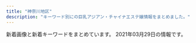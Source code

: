 ```yaml
---
title: "神奈川地区"
description: "キーワード別にの巨乳アジアン・チャイナエステ嬢情報をまとめました。"
---
```


新着画像と新着キーワードをまとめています。
2021年03月29日の情報です。

<DmmAffiliateIns />
<KeywordTable
  shops={
    [
    {
        "station": "JR\u85e4\u6ca2\u99c5\u5357\u53e3",
        "url": "http://www.relax-fairyark.info/",
        "img_links": [
            "http://www.relax-fairyark.info/img/st256.jpg",
            "http://www.relax-fairyark.info/img/st235.jpg",
            "http://www.relax-fairyark.info/img/sta248.jpg",
            "http://www.relax-fairyark.info/img/botton.jpg",
            "http://www.relax-fairyark.info/img/head.jpg",
            "http://www.relax-fairyark.info/img/sta257.jpg",
            "http://www.relax-fairyark.info/img/sta150.jpg",
            "http://www.relax-fairyark.info/img/sta255.jpg",
            "http://www.relax-fairyark.info/img/sta252.jpg",
            "http://www.relax-fairyark.info/img/st252.jpg",
            "http://www.relax-fairyark.info/img/st245.jpg",
            "http://www.relax-fairyark.info/img/tel.png",
            "http://www.relax-fairyark.info/img/vlt.png",
            "http://www.relax-fairyark.info/img/sta220.jpg",
            "http://www.relax-fairyark.info/img/st150.jpg",
            "http://www.relax-fairyark.info/img/st227.jpg",
            "http://www.relax-fairyark.info/img/footbotton.png",
            "http://www.relax-fairyark.info/img/st255.jpg",
            "http://www.relax-fairyark.info/img/st257.jpg",
            "http://www.relax-fairyark.info/img/body2.jpg",
            "http://www.relax-fairyark.info/img/sta213.jpg",
            "http://www.relax-fairyark.info/img/sta245.jpg",
            "http://www.relax-fairyark.info/img/st223.jpg",
            "http://www.relax-fairyark.info/img/sta235.jpg",
            "http://www.relax-fairyark.info/img/st1.jpg",
            "http://www.relax-fairyark.info/img/st213.jpg",
            "http://www.relax-fairyark.info/img/sta223.jpg",
            "http://www.relax-fairyark.info/img/st248.jpg",
            "http://www.relax-fairyark.info/img/nos.jpg",
            "http://www.relax-fairyark.info/img/sta256.jpg",
            "http://www.relax-fairyark.info/img/st220.jpg"
        ],
        "name": "Fairy Ark",
        "keywords": {
            "E": 6,
            "85": 3,
            "86": 4,
            "87": 6,
            "D": 3,
            "C": 4
        }
    },
    {
        "img_links": [
            "http://candy.relaxjp.com/css/nav/nav-001.png",
            "http://candy.relaxjp.com/images/slider1/003.jpg",
            "http://candy.relaxjp.com/css/staff/staff003.png",
            "http://candy.relaxjp.com/css/osusume09.jpg",
            "http://candy.relaxjp.com/css/nav/nav-004.png",
            "http://candy.relaxjp.com/css/staff/staff006-a.png",
            "http://candy.relaxjp.com/css/staff/staff004.png",
            "http://candy.relaxjp.com/css/nav/nav-002.png",
            "http://candy.relaxjp.com/css/staff/staff004-a.png",
            "http://candy.relaxjp.com/images/slider1/001.jpg",
            "http://candy.relaxjp.com/css/staff/staff005.png",
            "http://candy.relaxjp.com/css/top0001.png",
            "http://candy.relaxjp.com/css/staff/staff002-a.png",
            "http://candy.relaxjp.com/css/staff/staff006.png",
            "http://candy.relaxjp.com/css/staff/staff007.png",
            "http://candy.relaxjp.com/css/tel.png",
            "http://candy.relaxjp.com/css/staff/staff002.png",
            "http://candy.relaxjp.com/css/staff/staff005-a.png",
            "http://candy.relaxjp.com/css/staff/staff007-a.png",
            "http://candy.relaxjp.com/css/staff/staff003-a.png",
            "http://candy.relaxjp.com/css/staff/staff0001.png",
            "http://candy.relaxjp.com/css/nav/nav-003.png",
            "http://candy.relaxjp.com/css/nav/nav-005.png",
            "http://candy.relaxjp.com/css/nav/nav-006.png",
            "http://candy.relaxjp.com/css/staff/staff001-a.png"
        ],
        "url": "http://candy.relaxjp.com/",
        "keywords": {
            "88": 1,
            "85": 1,
            "87": 1,
            "D": 4,
            "89": 2,
            "C": 2,
            "90": 1
        },
        "station": "JR\u6771\u6238\u585a\u99c5\u6771\u53e3",
        "name": "Candy"
    },
    {
        "name": "\u5929\u4f7f",
        "img_links": [
            "http://uintiop.tokyo/picture/top-img02.png",
            "http://uintiop.tokyo/uploads/210208/1-21020Q31459221.jpg",
            "http://uintiop.tokyo/picture/top-img01.png",
            "http://uintiop.tokyo/uploads/210319/1-210319140151X7.jpg",
            "http://uintiop.tokyo/picture/1.jpg",
            "http://uintiop.tokyo/picture/3.jpg",
            "http://uintiop.tokyo/picture/top-img03.jpg",
            "http://uintiop.tokyo/uploads/210111/1-210111123I9332.jpg",
            "http://uintiop.tokyo/uploads/200714/1-200G4125RS59.jpg",
            "http://uintiop.tokyo/uploads/210220/1-21022013460JA.jpg",
            "http://uintiop.tokyo/picture/2.jpg",
            "http://uintiop.tokyo/uploads/200714/1-200G4124210P7.jpg",
            "http://uintiop.tokyo/picture/4.jpg",
            "http://uintiop.tokyo/uploads/200727/1-200HG01643361.jpg",
            "http://uintiop.tokyo/picture/tel.png",
            "http://uintiop.tokyo/uploads/200720/1-200H013041T46.jpg",
            "http://uintiop.tokyo/picture/top-img10.jpg",
            "http://uintiop.tokyo/picture/call.png"
        ],
        "url": "http://uintiop.tokyo/",
        "keywords": {
            "C": 17,
            "86": 2,
            "D": 2
        },
        "station": "JR\u85e4\u6ca2\u99c5\u5357\u53e3"
    },
    {
        "img_links": [
            "http://hiratsuka-est.com/images/g0.jpg",
            "http://hiratsuka-est.com/images/banna.jpg",
            "http://hiratsuka-est.com/images/g3.jpg",
            "http://hiratsuka-est.com/images/g2.jpg",
            "http://hiratsuka-est.com/images/tel.jpg",
            "http://hiratsuka-est.com/images/banna1.jpg",
            "http://hiratsuka-est.com/images/new1.jpg",
            "http://hiratsuka-est.com/images/rr1.jpg",
            "http://hiratsuka-est.com/images/zi-faq.png",
            "http://hiratsuka-est.com/images/zi-link.png",
            "http://hiratsuka-est.com/images/r5.jpg",
            "http://hiratsuka-est.com/images/r6.jpg",
            "http://hiratsuka-est.com/images/mi.jpg",
            "http://hiratsuka-est.com/images/banna2.jpg",
            "http://hiratsuka-est.com/images/g1.jpg",
            "http://hiratsuka-est.com/images/r9.jpg",
            "http://hiratsuka-est.com/images/r8.jpg",
            "http://hiratsuka-est.com/images/chc.jpg",
            "http://hiratsuka-est.com/images/right.jpg",
            "http://hiratsuka-est.com/images/ll1.jpg",
            "http://hiratsuka-est.com/images/r3.jpg",
            "http://hiratsuka-est.com/images/r4.jpg",
            "http://hiratsuka-est.com/images/r7.jpg",
            "http://hiratsuka-est.com/images/zi-staff.png",
            "http://hiratsuka-est.com/images/r1.jpg",
            "http://hiratsuka-est.com/images/tiao2.jpg",
            "http://hiratsuka-est.com/images/g7.jpg",
            "http://hiratsuka-est.com/images/top.jpg",
            "http://hiratsuka-est.com/images/g4.jpg",
            "http://hiratsuka-est.com/images/left.jpg"
        ],
        "keywords": {},
        "url": "http://hiratsuka-est.com/",
        "station": "JR\u5e73\u585a\u99c5\u5317\u53e3",
        "name": "\u3055\u308f\u3084\u304b"
    },
    {
        "img_links": [
            "http://yacho.est-u.com/images/4.jpg",
            "http://yacho.est-u.com/images/index_10.jpg",
            "http://yacho.est-u.com/images/index_15.jpg",
            "http://yacho.est-u.com/images/staff_01.jpg",
            "http://yacho.est-u.com/images/staff_03.jpg",
            "http://yacho.est-u.com/images/3.jpg",
            "http://yacho.est-u.com/images/5.jpg",
            "http://yacho.est-u.com/images/index_07.jpg",
            "http://yacho.est-u.com/images/index_17.jpg",
            "http://yacho.est-u.com/images/6.jpg",
            "http://yacho.est-u.com/images/index_03.jpg",
            "http://yacho.est-u.com/images/index_12.jpg",
            "http://yacho.est-u.com/images/1.jpg",
            "http://yacho.est-u.com/images/k2.jpg",
            "http://yacho.est-u.com/images/2.jpg",
            "http://yacho.est-u.com/images/k1.jpg",
            "http://yacho.est-u.com/images/index_02.jpg",
            "http://yacho.est-u.com/images/index_04.jpg",
            "http://yacho.est-u.com/images/index_05.jpg",
            "http://yacho.est-u.com/images/index_06.jpg",
            "http://yacho.est-u.com/images/index_14.jpg",
            "http://yacho.est-u.com/images/index_01.jpg"
        ],
        "name": "\u591c\u8776",
        "keywords": {},
        "station": "JR\u85e4\u6ca2\u99c5\u5357\u53e3",
        "url": "http://yacho.est-u.com/"
    },
    {
        "station": "\u6e58\u5357\u53f0\u99c5\u897f\u53e3",
        "name": "\u6e58\u5357\u604b",
        "img_links": [
            "http://izumi.ests.jp/images/service4.jpg",
            "http://izumi.ests.jp/photos/sites/54/2020/05/2020051209400132.jpg",
            "http://izumi.ests.jp/images/top.jpg",
            "http://izumi.ests.jp/images/service2.jpg",
            "http://izumi.ests.jp/images/room4.jpg",
            "http://izumi.ests.jp/images/info.jpg",
            "http://izumi.ests.jp/images/s_news.jpg",
            "http://izumi.ests.jp/images/service1.jpg",
            "http://izumi.ests.jp/photos/sites/54/2020/07/2020070605483923.jpg",
            "http://izumi.ests.jp/images/room2.jpg",
            "http://izumi.ests.jp/photos/sites/54/2020/09/2020092004565418.jpg",
            "http://izumi.ests.jp/images/s3.jpg",
            "http://izumi.ests.jp/images/s1.jpg",
            "http://izumi.ests.jp/images/mobile.jpg",
            "http://izumi.ests.jp/images/room1.jpg",
            "http://izumi.ests.jp/photos/sites/54/2020/12/2020121307073529.jpg",
            "http://izumi.ests.jp/images/info2.jpg",
            "http://izumi.ests.jp/images/service3.jpg",
            "http://izumi.ests.jp/photos/sites/54/2019/10/2019100205593058.jpg",
            "http://izumi.ests.jp/images/room3.jpg",
            "http://izumi.ests.jp/photos/sites/54/2019/10/2019100205592997.jpg"
        ],
        "keywords": {
            "85": 28,
            "D": 35,
            "86": 7,
            "87": 7,
            "E": 7
        },
        "url": "http://izumi.ests.jp/"
    },
    {
        "name": "\u82b1\u306e\u6249",
        "img_links": [
            "http://hana-tobira.xyz/images/g4.jpg",
            "http://hana-tobira.xyz/images/g2.jpg",
            "http://hana-tobira.xyz/images/mobile.jpg",
            "http://hana-tobira.xyz/images/tite-i.png",
            "http://hana-tobira.xyz/images/g5.jpg",
            "http://hana-tobira.xyz/images/g7.jpg",
            "http://hana-tobira.xyz/images/tite-link.jpg",
            "http://hana-tobira.xyz/images/g6.jpg",
            "http://hana-tobira.xyz/images/g.jpg",
            "http://hana-tobira.xyz/images/tite-staff.jpg",
            "http://hana-tobira.xyz/images/end.png",
            "http://hana-tobira.xyz/images/pickup_t.jpg"
        ],
        "station": "JR\u85e4\u6ca2\u99c5\u5357\u53e3",
        "url": "http://hana-tobira.xyz/",
        "keywords": {
            "C": 13
        }
    },
    {
        "keywords": {},
        "name": "\u61a9",
        "station": "\u8ffd\u6d5c\u99c5",
        "url": "http://ikoi.esjp.xyz/",
        "img_links": [
            "http://ikoi.esjp.xyz/img/room/photo03.jpg",
            "http://ikoi.esjp.xyz/img/qr.jpg",
            "http://ikoi.esjp.xyz/girl/5.jpg",
            "http://ikoi.esjp.xyz/img/room/photo01.jpg",
            "http://ikoi.esjp.xyz/i/img/photo02.jpg",
            "http://ikoi.esjp.xyz/girl/3.jpg",
            "http://ikoi.esjp.xyz/img/room/photo02.jpg",
            "http://ikoi.esjp.xyz/i/img/photo03.jpg",
            "http://ikoi.esjp.xyz/img/sub_staff.jpg",
            "http://ikoi.esjp.xyz/img/room/photo04.jpg",
            "http://ikoi.esjp.xyz/img/lr_01.jpg",
            "http://ikoi.esjp.xyz/girl/1.jpg",
            "http://ikoi.esjp.xyz/girl/6.jpg",
            "http://ikoi.esjp.xyz/img/lr_02.jpg",
            "http://ikoi.esjp.xyz/img/rec_top.png",
            "http://ikoi.esjp.xyz/img/pro_girl_line.jpg",
            "http://ikoi.esjp.xyz/i/img/photo06.jpg",
            "http://ikoi.esjp.xyz/img/top_pickback.png",
            "http://ikoi.esjp.xyz/girl/4.jpg",
            "http://ikoi.esjp.xyz/img/room/photo06.jpg",
            "http://ikoi.esjp.xyz/img/room/photo05.jpg",
            "http://ikoi.esjp.xyz/i/img/photo01.jpg",
            "http://ikoi.esjp.xyz/img/059.png",
            "http://ikoi.esjp.xyz/girl/2.jpg",
            "http://ikoi.esjp.xyz/i/img/photo04.jpg",
            "http://ikoi.esjp.xyz/i/img/photo05.jpg",
            "http://ikoi.esjp.xyz/img/capinfo.jpg"
        ]
    },
    {
        "keywords": {},
        "url": "http://yushinen.info/",
        "name": "\u7652\u5fc3\u5712",
        "img_links": [
            "http://yushinen.info/images/room5.jpg",
            "http://yushinen.info/images/g0.jpg",
            "http://yushinen.info/images/g7.jpg",
            "http://yushinen.info/images/room2.jpg",
            "http://yushinen.info/images/mobile.png",
            "http://yushinen.info/images/nei-03.png",
            "http://yushinen.info/images/g6.jpg",
            "http://yushinen.info/images/g4.jpg",
            "http://yushinen.info/images/nana1.jpg",
            "http://yushinen.info/images/g5.jpg",
            "http://yushinen.info/images/miki1.jpg",
            "http://yushinen.info/images/eri1.jpg",
            "http://yushinen.info/images/room4.jpg",
            "http://yushinen.info/images/saya1.jpg",
            "http://yushinen.info/images/top.jpg",
            "http://yushinen.info/images/room1.jpg",
            "http://yushinen.info/images/info.png",
            "http://yushinen.info/images/ami1.jpg",
            "http://yushinen.info/images/room6.jpg",
            "http://yushinen.info/images/flw.png",
            "http://yushinen.info/images/g2.jpg",
            "http://yushinen.info/images/g1.jpg",
            "http://yushinen.info/images/room3.jpg",
            "http://yushinen.info/images/g3.jpg"
        ],
        "station": "JR\u85e4\u6ca2\u99c5\u5357\u53e3"
    },
    {
        "name": "\u840c\u3048",
        "keywords": {
            "D": 12,
            "86": 15,
            "E": 3
        },
        "station": "JR\u6238\u585a\u99c5\u6771\u53e3",
        "img_links": [
            "http://pretty-esthe.com/images/cg07.jpg",
            "http://pretty-esthe.com/images/cg05.jpg",
            "http://pretty-esthe.com/images/cg06.jpg",
            "http://pretty-esthe.com/images/r4.jpg",
            "http://pretty-esthe.com/images/staff_s.png",
            "http://pretty-esthe.com/images/evetop.png",
            "http://pretty-esthe.com/images/cg02.jpg",
            "http://pretty-esthe.com/images/r1.jpg",
            "http://pretty-esthe.com/images/r2.jpg",
            "http://pretty-esthe.com/images/news.png",
            "http://pretty-esthe.com/images/cg09.jpg",
            "http://pretty-esthe.com/images/r3.jpg",
            "http://pretty-esthe.com/images/top.png"
        ],
        "url": "http://pretty-esthe.com/"
    },
    {
        "img_links": [
            "http://baraen.xyz/images/room2.jpg",
            "http://baraen.xyz/images/mobile.jpg",
            "http://baraen.xyz/images/g3.jpg",
            "http://baraen.xyz/images/room1.jpg",
            "http://baraen.xyz/images/maga.jpg",
            "http://baraen.xyz/images/kanban.jpg",
            "http://baraen.xyz/images/miki1.jpg",
            "http://baraen.xyz/images/room4.jpg",
            "http://baraen.xyz/images/miki2.jpg",
            "http://baraen.xyz/images/room6.jpg",
            "http://baraen.xyz/images/mafaxine_j.jpg",
            "http://baraen.xyz/images/g1.jpg",
            "http://baraen.xyz/images/g6.jpg",
            "http://baraen.xyz/images/g0.jpg",
            "http://baraen.xyz/images/g2.jpg",
            "http://baraen.xyz/images/g4.jpg",
            "http://baraen.xyz/images/mafaxine_d.jpg"
        ],
        "name": "\u30d0\u30e9\u5712",
        "url": "http://baraen.xyz/",
        "keywords": {},
        "station": "JR\u85e4\u6ca2\u99c5\u5357\u53e3"
    },
    {
        "name": "Best Love \uff5e\u30d9\u30b9\u30c8\u30e9\u30d6\uff5e",
        "station": "JR\u5e73\u585a\u99c5\u5317\u53e3",
        "keywords": {
            "83": 4,
            "C": 22,
            "D": 8,
            "87": 12
        },
        "url": "http://www.bestlove.iesjp.com/",
        "img_links": [
            "http://www.bestlove.iesjp.com/files/004-03.jpg",
            "http://www.bestlove.iesjp.com/files/004-02.jpg",
            "http://www.bestlove.iesjp.com/files/001.jpg",
            "http://www.bestlove.iesjp.com/files/002.jpg",
            "http://www.bestlove.iesjp.com/images/mobile.jpg",
            "http://www.bestlove.iesjp.com/images/line.png",
            "http://www.bestlove.iesjp.com/photo_news/upimg/54866603c72e67a391_0.jpg",
            "http://www.bestlove.iesjp.com/files/001-03.jpg",
            "http://www.bestlove.iesjp.com/files/005-03.jpg",
            "http://www.bestlove.iesjp.com/files/004.jpg",
            "http://www.bestlove.iesjp.com/files/001-02.jpg",
            "http://www.bestlove.iesjp.com/files/006.jpg",
            "http://www.bestlove.iesjp.com/images/r3.jpg",
            "http://www.bestlove.iesjp.com/files/003-02.jpg",
            "http://www.bestlove.iesjp.com/files/003-03.jpg",
            "http://www.bestlove.iesjp.com/files/005-02.jpg",
            "http://www.bestlove.iesjp.com/files/002-02.jpg",
            "http://www.bestlove.iesjp.com/images/atomosky.jpg",
            "http://www.bestlove.iesjp.com/photo_news/upimg/77212603ef74383541_0.jpg",
            "http://www.bestlove.iesjp.com/files/002-03.jpg",
            "http://www.bestlove.iesjp.com/files/006-03.jpg",
            "http://www.bestlove.iesjp.com/files/006-02.jpg",
            "http://www.bestlove.iesjp.com/files/005.jpg",
            "http://www.bestlove.iesjp.com/files/003.jpg"
        ]
    },
    {
        "name": "\u82b1\u306e\u604b",
        "url": "http://www.sh-riraku77.site/",
        "station": "JR\u65b0\u6749\u7530\u99c5\u897f\u53e3",
        "img_links": [
            "http://www.sh-riraku77.site/picture/i_therapist.png",
            "http://www.sh-riraku77.site/picture/top23.png",
            "http://www.sh-riraku77.site/plus/images/room3.jpg",
            "http://www.sh-riraku77.site/picture/top22.png",
            "http://www.sh-riraku77.site/plus/images/room2.jpg",
            "http://www.sh-riraku77.site/picture/s_new.png",
            "http://www.sh-riraku77.site/picture/s_staff.png",
            "http://www.sh-riraku77.site/picture/photo3.png",
            "http://www.sh-riraku77.site/uploads/201214/1-201214130312232.jpg",
            "http://www.sh-riraku77.site/picture/end.png",
            "http://www.sh-riraku77.site/plus/images/room1.jpg",
            "http://www.sh-riraku77.site/uploads/210325/1-210325133926495.jpg",
            "http://www.sh-riraku77.site/plus/images/room4.jpg"
        ],
        "keywords": {}
    },
    {
        "keywords": {
            "C": 11
        },
        "name": "\u798f\u7e01",
        "station": "\u5584\u884c\u99c5\u6771\u53e3",
        "img_links": [
            "http://treat-rlx.com/img/ttl_mobile.png",
            "http://treat-rlx.com/staff/aya/01.jpg",
            "http://treat-rlx.com/pic/head.jpg",
            "http://treat-rlx.com/img/att.png",
            "http://treat-rlx.com/i/files/homeimg.jpg",
            "http://treat-rlx.com/pic/topimg4.png",
            "http://treat-rlx.com/img/ttl_staff.jpg",
            "http://treat-rlx.com/staff/aya/01mb.jpg",
            "http://treat-rlx.com/staff/mika/01mb.jpg",
            "http://treat-rlx.com/pic/topimg5.png",
            "http://treat-rlx.com/pic/topimg1.png",
            "http://treat-rlx.com/pic/topimg3.png",
            "http://treat-rlx.com/staff/mika/01.jpg",
            "http://treat-rlx.com/img/ttl_rec.png",
            "http://treat-rlx.com/pic/topimg2.png"
        ],
        "url": "http://treat-rlx.com/"
    },
    {
        "name": "\u3075\u3088\u3046",
        "url": "http://www.huyo.work/",
        "station": "JR\u5e73\u585a\u99c5\u5317\u53e3",
        "keywords": {},
        "img_links": [
            "http://www.huyo.work/images/5.jpg",
            "http://www.huyo.work/images/int1.jpg",
            "http://www.huyo.work/images/4.jpg",
            "http://www.huyo.work/images/info.jpg",
            "http://www.huyo.work/img/riri1.jpg",
            "http://www.huyo.work/images/int2.jpg",
            "http://www.huyo.work/images/mobile.jpg",
            "http://www.huyo.work/images/interior_t.jpg",
            "http://www.huyo.work/images/news.jpg",
            "http://www.huyo.work/img/sora1.jpg",
            "http://www.huyo.work/images/1.jpg",
            "http://www.huyo.work/img/nana1.jpg",
            "http://www.huyo.work/images/sys1.jpg",
            "http://www.huyo.work/images/head.jpg",
            "http://www.huyo.work/images/3.jpg",
            "http://www.huyo.work/images/2.jpg",
            "http://www.huyo.work/img/hana1.jpg",
            "http://www.huyo.work/images/staff_t.jpg",
            "http://www.huyo.work/images/line.png",
            "http://www.huyo.work/images/sys2.jpg",
            "http://www.huyo.work/img/mimi1.jpg"
        ]
    },
    {
        "url": "http://megumi-est.xyz/",
        "station": "JR\u85e4\u6ca2\u99c5\u5357\u53e3",
        "keywords": {},
        "img_links": [
            "http://megumi-est.xyz/images/roomimg/img3.png",
            "http://megumi-est.xyz/images/mobile_bg.png",
            "http://megumi-est.xyz/girl/8.jpg",
            "http://megumi-est.xyz/images/staff_bg.png",
            "http://megumi-est.xyz/images/pickup_line.png",
            "http://megumi-est.xyz/images/roomimg/img1.png",
            "http://megumi-est.xyz/girl/4.jpg",
            "http://megumi-est.xyz/images/roomimg/img2.png",
            "http://megumi-est.xyz/images/roomimg/img4.png",
            "http://megumi-est.xyz/images/topbg.jpg",
            "http://megumi-est.xyz/girl/5.jpg",
            "http://megumi-est.xyz/images/newsbg.png",
            "http://megumi-est.xyz/girl/1.jpg"
        ],
        "name": "\u6075"
    },
    {
        "name": "\u9b54\u6cd5\u306e\u5973\u738b",
        "keywords": {
            "G": 4,
            "E": 8
        },
        "url": "http://civebt.xyz/",
        "img_links": [
            "http://civebt.xyz/uploads/201102/1-2011021306404K.png",
            "http://civebt.xyz/uploads/201103/1-201103091136248.jpg",
            "http://civebt.xyz/templets/default/picture/news.jpg",
            "http://civebt.xyz/templets/default/picture/interior_t.jpg",
            "http://civebt.xyz/uploads/201103/1-201103143450506.jpg",
            "http://civebt.xyz/templets/default/picture/rec1.png",
            "http://civebt.xyz/uploads/201103/1-201103091122a3.jpg",
            "http://civebt.xyz/templets/default/picture/head.jpg",
            "http://civebt.xyz/uploads/201103/1-201103091150648.jpg",
            "http://civebt.xyz/uploads/180620/1-1P62010193X63.jpg",
            "http://civebt.xyz/uploads/180620/1-1P62010154K00.png",
            "http://civebt.xyz/uploads/201102/1-201102130FY09.png",
            "http://civebt.xyz/templets/default/picture/staff_t.jpg"
        ],
        "station": "\u6e58\u5357\u53f0\u99c5\u897f\u53e3"
    },
    {
        "station": "JR\u85e4\u6ca2\u99c5\u5357\u53e3",
        "url": "https://arena.xyz.mn/",
        "name": "\u30a2\u30ea\u30fc\u30ca",
        "keywords": {},
        "img_links": []
    },
    {
        "keywords": {
            "D": 12,
            "C": 3,
            "87": 2,
            "86": 11,
            "85": 2
        },
        "station": "\u8ffd\u6d5c\u99c5",
        "url": "http://oppama.iest.info/",
        "img_links": [
            "http://cdn.dino-es.com/images/line.jpg",
            "http://cdn.dino-es.com/images/allpics/KL77e92f55838704c7de0a1eb6ca2a81a0/4ec1d6974658a8b101911755e5d05691.jpg",
            "http://oppama.iest.info/images/mobile.png",
            "http://oppama.iest.info/photos/sites/10/2018/05/2018053009323372.jpg",
            "http://oppama.iest.info/images/s_news2.png",
            "http://cdn.dino-es.com/images/logo/150x40DinoEs.png",
            "http://oppama.iest.info/images/s_pick.png",
            "http://oppama.iest.info/photos/sites/10/2018/07/2018073109281797.jpg",
            "http://oppama.iest.info/images/s_staff.jpg",
            "http://oppama.iest.info/photos/sites/10/2018/07/2018073109281740.jpg",
            "http://oppama.iest.info/images/bj3.jpg",
            "http://oppama.iest.info/images/l1.jpg",
            "http://oppama.iest.info/photos/sites/10/2018/05/2018053009323253.jpg",
            "http://oppama.iest.info/photos/sites/10/2018/05/2018053009323210.jpg",
            "http://oppama.iest.info/photos/sites/10/2018/07/2018073109281695.jpg",
            "http://oppama.iest.info/photos/sites/10/2018/07/2018073109281759.jpg",
            "http://oppama.iest.info/images/s_news.png",
            "http://oppama.iest.info/images/top.jpg",
            "http://oppama.iest.info/photos/sites/10/2018/05/2018053009323272.jpg"
        ],
        "name": "\u8ffd\u6d5c\u30de\u30c3\u30b5\u30fc\u30b8"
    },
    {
        "keywords": {},
        "station": "\u4e0a\u5927\u5ca1\u99c5",
        "img_links": [
            "http://www.cc-girl.work/images/8.jpg",
            "http://www.cc-girl.work/img/mari1.jpg",
            "http://www.cc-girl.work/images/10.jpg",
            "http://www.cc-girl.work/images/rec2.jpg",
            "http://www.cc-girl.work/images/news.jpg",
            "http://www.cc-girl.work/img/kumi1.jpg",
            "http://www.cc-girl.work/images/sys1.jpg",
            "http://www.cc-girl.work/images/9.jpg",
            "http://www.cc-girl.work/images/staff_t.jpg",
            "http://www.cc-girl.work/images/line.png",
            "http://www.cc-girl.work/images/3.jpg",
            "http://www.cc-girl.work/images/rec1.jpg",
            "http://www.cc-girl.work/images/1.jpg",
            "http://www.cc-girl.work/images/6.jpg",
            "http://www.cc-girl.work/img/kaoru1.jpg",
            "http://www.cc-girl.work/images/5.jpg",
            "http://www.cc-girl.work/images/7.jpg",
            "http://www.cc-girl.work/img/eri1.jpg",
            "http://www.cc-girl.work/images/head.jpg",
            "http://www.cc-girl.work/images/11.jpg",
            "http://www.cc-girl.work/images/interior_t.jpg",
            "http://www.cc-girl.work/images/2.jpg",
            "http://www.cc-girl.work/img/yuri1.jpg",
            "http://www.cc-girl.work/images/ac1.jpg",
            "http://www.cc-girl.work/img/yuki1.jpg",
            "http://www.cc-girl.work/images/int1.jpg",
            "http://www.cc-girl.work/images/sys2.jpg",
            "http://www.cc-girl.work/img/ai1.jpg",
            "http://www.cc-girl.work/images/ta.jpg",
            "http://www.cc-girl.work/img/momo1.jpg",
            "http://www.cc-girl.work/images/mobile.jpg",
            "http://www.cc-girl.work/img/yaya1.jpg",
            "http://www.cc-girl.work/images/4.jpg",
            "http://www.cc-girl.work/img/sizuka1.jpg",
            "http://www.cc-girl.work/img/miho1.jpg"
        ],
        "name": "yuyu-\u3086\u3046\u3086-",
        "url": "http://www.cc-girl.work/"
    },
    {
        "img_links": [],
        "station": "JR\u8305\u30f6\u5d0e\u99c5\u5317\u53e3",
        "url": "http://karen.ies.fun/",
        "name": "\u83ef\u84ee",
        "keywords": {}
    },
    {
        "img_links": [
            "http://lavender-est.xyz/girl/5.jpg",
            "http://lavender-est.xyz/girl/10.jpg",
            "http://lavender-est.xyz/images/room/r1.jpg",
            "http://lavender-est.xyz/girl/15.jpg",
            "http://lavender-est.xyz/girl/11_1.jpg",
            "http://lavender-est.xyz/girl/15_1.jpg",
            "http://lavender-est.xyz/girl/11_2.jpg",
            "http://lavender-est.xyz/girl/7_2.jpg",
            "http://lavender-est.xyz/girl/10_2.jpg",
            "http://lavender-est.xyz/images/room/r3.jpg",
            "http://lavender-est.xyz/girl/14_2.jpg",
            "http://lavender-est.xyz/girl/3_1.jpg",
            "http://lavender-est.xyz/girl/4_1.jpg",
            "http://lavender-est.xyz/images/mobile.png",
            "http://lavender-est.xyz/girl/9_1.jpg",
            "http://lavender-est.xyz/images/bar_staff.jpg",
            "http://lavender-est.xyz/girl/4.jpg",
            "http://lavender-est.xyz/girl/5_2.jpg",
            "http://lavender-est.xyz/girl/3.jpg",
            "http://lavender-est.xyz/girl/7.jpg",
            "http://lavender-est.xyz/girl/14_1.jpg",
            "http://lavender-est.xyz/girl/9_2.jpg",
            "http://lavender-est.xyz/girl/8_1.jpg",
            "http://lavender-est.xyz/girl/10_1.jpg",
            "http://lavender-est.xyz/images/twitter.jpg",
            "http://lavender-est.xyz/girl/11.jpg",
            "http://lavender-est.xyz/i/girl/4.jpg",
            "http://lavender-est.xyz/images/pro_girl_line.jpg",
            "http://lavender-est.xyz/images/tel.png",
            "http://lavender-est.xyz/images/lr_02.jpg",
            "http://lavender-est.xyz/girl/2_1.jpg",
            "http://lavender-est.xyz/girl/8.jpg",
            "http://lavender-est.xyz/images/room/r2.jpg",
            "http://lavender-est.xyz/girl/5_1.jpg",
            "http://lavender-est.xyz/girl/7_1.jpg",
            "http://lavender-est.xyz/girl/2.jpg",
            "http://lavender-est.xyz/images/room/r4.jpg",
            "http://lavender-est.xyz/girl/5_3.jpg",
            "http://lavender-est.xyz/images/top01.jpg",
            "http://lavender-est.xyz/girl/9.jpg",
            "http://lavender-est.xyz/girl/14.jpg"
        ],
        "keywords": {},
        "name": "\u30e9\u30d9\u30f3\u30c0\u30fc",
        "url": "http://lavender-est.xyz/",
        "station": "JR\u85e4\u6ca2\u99c5\u5357\u53e3"
    },
    {
        "name": "\u6d5c\u8fba\u306e\u604b",
        "keywords": {},
        "img_links": [
            "http://www.hamabei.com/images/buttona_03.jpg",
            "http://www.hamabei.com/images/giral012.jpg",
            "http://www.hamabei.com/images/giral009.jpg",
            "http://www.hamabei.com/images/giral015.jpg",
            "http://www.hamabei.com/images/nana1.jpg",
            "http://www.hamabei.com/images/kaori1.jpg",
            "http://www.hamabei.com/images/giral007.jpg",
            "http://www.hamabei.com/images/giral014.jpg",
            "http://www.hamabei.com/images/miki1.jpg",
            "http://www.hamabei.com/images/qr.jpg",
            "http://www.hamabei.com/images/buttona_08.jpg",
            "http://www.hamabei.com/images/buttona_07.jpg",
            "http://www.hamabei.com/images/buttona_05.jpg",
            "http://www.hamabei.com/images/buttona_04.jpg",
            "http://www.hamabei.com/images/yuka1.jpg",
            "http://www.hamabei.com/images/buttona_06.jpg"
        ],
        "station": "JR\u8305\u30f6\u5d0e\u99c5\u5357\u53e3",
        "url": "http://www.hamabei.com/"
    },
    {
        "keywords": {
            "89": 1,
            "E": 1,
            "D": 2,
            "C": 1
        },
        "img_links": [
            "http://es-libres.com/staffPhoto/b20201007072718.jpg",
            "http://es-libres.com/uploadfiles/Image/campaignEsLibresCom.jpg",
            "http://es-libres.com/staffPhoto/s20201007072654.jpg",
            "http://es-libres.com/images/gallery/01.jpg",
            "http://es-libres.com/js/sliderLine/slide_prev.png",
            "http://es-libres.com/staffPhoto/s20201007072550.jpg",
            "http://es-libres.com/staffPhoto/b20201007072550.jpg",
            "http://es-libres.com/images/gallery/03.jpg",
            "http://es-libres.com/images/gallery/04.jpg",
            "http://es-libres.com/staffPhoto/b20201007072654.jpg",
            "http://es-libres.com/images/mobile.jpg",
            "http://es-libres.com/images/returnBtn.png",
            "http://es-libres.com/staffPhoto/b20201007072633.jpg",
            "http://es-libres.com/images/gallery/02.jpg",
            "http://es-libres.com/staffPhoto/s20201007072718.jpg",
            "http://es-libres.com/images/guide.jpg",
            "http://es-libres.com/staffPhoto/s20201007072633.jpg",
            "http://es-libres.com/js/sliderLine/slide_next.png"
        ],
        "url": "http://es-libres.com/",
        "name": "\u30ea\u30d6\u30ec\u30b9",
        "station": "JR\u6771\u6238\u585a\u99c5\u897f\u53e3"
    },
    {
        "station": "\u8305\u30f6\u5d0e\u99c5\u5357\u53e3",
        "keywords": {},
        "url": "http://tenshinokoi.es-come.net/",
        "name": "\u5929\u4f7f\u306e\u604b",
        "img_links": [
            "http://tenshinokoi.es-come.net/images/share/sp-kp2.png",
            "http://tenshinokoi.es-come.net/img/risa1.jpg",
            "http://tenshinokoi.es-come.net/girls/kana1.jpg",
            "http://tenshinokoi.es-come.net/girls/yuyu1.jpg",
            "http://tenshinokoi.es-come.net/i/120/sumire1.jpg",
            "http://tenshinokoi.es-come.net/img/header01.jpg",
            "http://tenshinokoi.es-come.net/i/80/risa1.jpg",
            "http://tenshinokoi.es-come.net/images/infobar.png",
            "http://tenshinokoi.es-come.net/img/header02.jpg",
            "http://tenshinokoi.es-come.net/girls/riri1.jpg",
            "http://tenshinokoi.es-come.net/i/80/yuna1.jpg",
            "http://tenshinokoi.es-come.net/images/share/pickup.png",
            "http://tenshinokoi.es-come.net/images/shishubar.png",
            "http://tenshinokoi.es-come.net/images/share/tel.png",
            "http://tenshinokoi.es-come.net/i/80/sumire1.jpg",
            "http://tenshinokoi.es-come.net/img/sumire1.jpg",
            "http://tenshinokoi.es-come.net/i/80/yuyu1.jpg",
            "http://tenshinokoi.es-come.net/images/therapistbar.png",
            "http://tenshinokoi.es-come.net/i/120/yuyu1.jpg",
            "http://tenshinokoi.es-come.net/img/yuyu1.jpg",
            "http://tenshinokoi.es-come.net/girls/yuki1.jpg",
            "http://tenshinokoi.es-come.net/girls/yurika1.jpg",
            "http://tenshinokoi.es-come.net/i/120/yuna1.jpg",
            "http://tenshinokoi.es-come.net/girls/hiromi1.jpg",
            "http://tenshinokoi.es-come.net/girls/risa1.jpg",
            "http://tenshinokoi.es-come.net/i/120/risa1.jpg",
            "http://tenshinokoi.es-come.net/img/header00.jpg",
            "http://tenshinokoi.es-come.net/girls/sumire1.jpg",
            "http://tenshinokoi.es-come.net/images/qr.jpg",
            "http://tenshinokoi.es-come.net/images/info2.jpg",
            "http://tenshinokoi.es-come.net/girls/misaki1.jpg",
            "http://tenshinokoi.es-come.net/images/info1.jpg"
        ]
    },
    {
        "url": "http://f-kaori.work/",
        "img_links": [
            "http://f-kaori.work/images/sm.jpg",
            "http://f-kaori.work/sp/images/rec2.jpg",
            "http://f-kaori.work/images/int2.png",
            "http://f-kaori.work/sp/images/5.jpg",
            "http://f-kaori.work/images/concept.png",
            "http://f-kaori.work/images/news.png",
            "http://f-kaori.work/sp/images/int2.png",
            "http://f-kaori.work/images/5.jpg",
            "http://f-kaori.work/images/6.jpg",
            "http://f-kaori.work/images/3.jpg",
            "http://f-kaori.work/sp/images/newsb.png",
            "http://f-kaori.work/sp/images/int1.png",
            "http://f-kaori.work/sp/images/3.jpg",
            "http://f-kaori.work/images/rec2.jpg",
            "http://f-kaori.work/sp/images/news.png",
            "http://f-kaori.work/images/head.jpg",
            "http://f-kaori.work/img/emi1.jpg",
            "http://f-kaori.work/images/line.png",
            "http://f-kaori.work/images/rec1.png",
            "http://f-kaori.work/sp/images/top.jpg",
            "http://f-kaori.work/images/sys.png",
            "http://f-kaori.work/sp/menu/top.jpg",
            "http://f-kaori.work/sp/images/sys.png",
            "http://f-kaori.work/sp/img/sora1.jpg",
            "http://f-kaori.work/img/risa1.jpg",
            "http://f-kaori.work/sp/images/pc.jpg",
            "http://f-kaori.work/images/sisu_t.jpg",
            "http://f-kaori.work/sp/img/yumi1.jpg",
            "http://f-kaori.work/sp/images/9.jpg",
            "http://f-kaori.work/sp/images/8.jpg",
            "http://f-kaori.work/sp/images/10.jpg",
            "http://f-kaori.work/images/sisu.png",
            "http://f-kaori.work/sp/images/7.jpg",
            "http://f-kaori.work/images/int1.png",
            "http://f-kaori.work/img/yoka1.jpg",
            "http://f-kaori.work/sp/images/tel.jpg",
            "http://f-kaori.work/images/7.jpg",
            "http://f-kaori.work/sp/images/sisu_t.png",
            "http://f-kaori.work/images/9.jpg",
            "http://f-kaori.work/img/yumi1.jpg",
            "http://f-kaori.work/sp/menu/staff.jpg",
            "http://f-kaori.work/sp/images/sisu.jpg",
            "http://f-kaori.work/sp/menu/interior.jpg",
            "http://f-kaori.work/sp/img/sasa1.jpg",
            "http://f-kaori.work/sp/images/interior_t.jpg",
            "http://f-kaori.work/img/sora1.jpg",
            "http://f-kaori.work/sp/images/topgirl.png",
            "http://f-kaori.work/sp/img/risa1.jpg",
            "http://f-kaori.work/images/1.jpg",
            "http://f-kaori.work/sp/images/staff_t.jpg",
            "http://f-kaori.work/sp/img/emi1.jpg",
            "http://f-kaori.work/sp/img/aya1.jpg",
            "http://f-kaori.work/images/mobile.jpg",
            "http://f-kaori.work/img/sin1.jpg",
            "http://f-kaori.work/sp/images/head.jpg",
            "http://f-kaori.work/sp/images/rec1.png",
            "http://f-kaori.work/sp/images/rec3.png",
            "http://f-kaori.work/sp/images/1.jpg",
            "http://f-kaori.work/sp/images/footer.png",
            "http://f-kaori.work/images/staff_t.jpg",
            "http://f-kaori.work/img/aya1.jpg",
            "http://f-kaori.work/sp/img/sin1.jpg",
            "http://f-kaori.work/img/sasa1.jpg",
            "http://f-kaori.work/images/interior_t.jpg",
            "http://f-kaori.work/images/10.jpg",
            "http://f-kaori.work/images/8.jpg",
            "http://f-kaori.work/sp/img/yoka1.jpg",
            "http://f-kaori.work/sp/images/6.jpg"
        ],
        "keywords": {},
        "station": "JR\u85e4\u6ca2\u99c5\u5357\u53e3",
        "name": "\u85ab"
    },
    {
        "img_links": [
            "http://esthe-massage.pw/img/m2.jpg",
            "http://esthe-massage.pw/img/cg05.jpg",
            "http://esthe-massage.pw/img/m5.jpg",
            "http://esthe-massage.pw/img/m30.jpg",
            "http://esthe-massage.pw/img/fla.jpg",
            "http://esthe-massage.pw/img/stan.png",
            "http://esthe-massage.pw/img/top.jpg",
            "http://esthe-massage.pw/img/no.png",
            "http://esthe-massage.pw/img/cg04.jpg",
            "http://esthe-massage.pw/img/cg01.jpg",
            "http://esthe-massage.pw/img/m6.jpg",
            "http://esthe-massage.pw/img/m4.jpg",
            "http://esthe-massage.pw/img/m60.jpg",
            "http://esthe-massage.pw/img/m10.jpg",
            "http://esthe-massage.pw/img/cg03.jpg",
            "http://esthe-massage.pw/img/m1.jpg",
            "http://esthe-massage.pw/img/m3.jpg",
            "http://esthe-massage.pw/img/noo.png",
            "http://esthe-massage.pw/img/m20.jpg",
            "http://esthe-massage.pw/img/cg02.jpg"
        ],
        "keywords": {
            "E": 2,
            "85": 1,
            "87": 1,
            "86": 3,
            "D": 3
        },
        "url": "http://esthe-massage.pw/",
        "station": "JR\u5e73\u585a\u99c5",
        "name": "\u6843\u9999"
    },
    {
        "station": "\u79e6\u91ce\u99c5\u5317\u53e3",
        "name": "\u5143\u6c17\u3082\u308a\u3082\u308a",
        "img_links": [
            "http://genkimorimori.ies.bz/images/g13.jpg",
            "http://genkimorimori.ies.bz/images/pick.jpg",
            "http://genkimorimori.ies.bz/photos/sites/68/2020/11/2020110308572890.jpg",
            "http://genkimorimori.ies.bz/images/g17.jpg",
            "http://genkimorimori.ies.bz/photos/sites/68/2020/11/2020110308582485.jpg",
            "http://genkimorimori.ies.bz/images/g1.jpg",
            "http://genkimorimori.ies.bz/photos/sites/68/2020/12/2020120703525262.jpg",
            "http://genkimorimori.ies.bz/photos/sites/68/2021/03/2021031903185869.jpg",
            "http://genkimorimori.ies.bz/images/info.jpg",
            "http://genkimorimori.ies.bz/photos/sites/68/2020/12/202012150154361.jpg",
            "http://genkimorimori.ies.bz/images/news1.jpg",
            "http://genkimorimori.ies.bz/images/top.jpg",
            "http://genkimorimori.ies.bz/images/2.jpg",
            "http://genkimorimori.ies.bz/images/s_staff.jpg",
            "http://genkimorimori.ies.bz/photos/sites/68/2021/01/2021011903470168.jpg",
            "http://genkimorimori.ies.bz/images/g3.jpg",
            "http://genkimorimori.ies.bz/photos/sites/68/2020/11/2020110308572993.jpg",
            "http://genkimorimori.ies.bz/images/g16.jpg",
            "http://genkimorimori.ies.bz/images/dairy1.jpg",
            "http://genkimorimori.ies.bz/images/s_cosplay.jpg",
            "http://genkimorimori.ies.bz/photos/sites/68/2020/12/2020121003212539.jpg",
            "http://genkimorimori.ies.bz/photos/sites/68/2020/12/2020120502191455.jpg",
            "http://genkimorimori.ies.bz/photos/sites/68/2020/11/2020112402100696.jpg",
            "http://genkimorimori.ies.bz/images/g14.jpg",
            "http://genkimorimori.ies.bz/photos/sites/68/2021/01/2021013007244222.jpg",
            "http://genkimorimori.ies.bz/images/info2.jpg",
            "http://genkimorimori.ies.bz/images/g10.jpg",
            "http://genkimorimori.ies.bz/images/staff_bj3.jpg",
            "http://genkimorimori.ies.bz/photos/sites/68/2020/11/2020110308572868.jpg",
            "http://genkimorimori.ies.bz/photos/sites/68/2020/11/2020112402100578.jpg",
            "http://genkimorimori.ies.bz/images/g11.jpg",
            "http://genkimorimori.ies.bz/images/g15.jpg",
            "http://genkimorimori.ies.bz/images/g2.jpg",
            "http://genkimorimori.ies.bz/images/g7.jpg",
            "http://genkimorimori.ies.bz/images/mobile.jpg",
            "http://genkimorimori.ies.bz/images/1.jpg"
        ],
        "keywords": {},
        "url": "http://genkimorimori.ies.bz/"
    },
    {
        "img_links": [],
        "name": "\u30ad\u30e3\u30f3\u30c7\u30a3",
        "station": "\u5927\u78ef\u99c5",
        "keywords": {},
        "url": "https://candy.jps.cm/"
    },
    {
        "name": "\u5eb7\u7f8e\uff5e\u30b3\u30a6\u30df\uff5e",
        "img_links": [
            "http://haruk.work/images/2.jpg",
            "http://haruk.work/images/head.jpg",
            "http://haruk.work/sp/images/int5.jpg",
            "http://haruk.work/sp/images/footer.png",
            "http://haruk.work/sp/img/ayumi1.jpg",
            "http://haruk.work/images/3.jpg",
            "http://haruk.work/images/info.png",
            "http://haruk.work/images/sys.png",
            "http://haruk.work/images/staff_t.jpg",
            "http://haruk.work/images/rec1.png",
            "http://haruk.work/sp/images/tel.jpg",
            "http://haruk.work/images/line.png",
            "http://haruk.work/images/int2.png",
            "http://haruk.work/sp/images/news.jpg",
            "http://haruk.work/sp/menu/top.jpg",
            "http://haruk.work/sp/images/int1.jpg",
            "http://haruk.work/sp/images/3.jpg",
            "http://haruk.work/sp/menu/staff.jpg",
            "http://haruk.work/sp/images/info.png",
            "http://haruk.work/img/ayumi1.jpg",
            "http://haruk.work/sp/images/int2.jpg",
            "http://haruk.work/sp/images/int4.jpg",
            "http://haruk.work/sp/img/yuna1.jpg",
            "http://haruk.work/sp/images/interior_t.jpg",
            "http://haruk.work/images/ta.jpg",
            "http://haruk.work/images/interior_t.jpg",
            "http://haruk.work/sp/images/staff_t.jpg",
            "http://haruk.work/images/int1.png",
            "http://haruk.work/sp/images/info_t.jpg",
            "http://haruk.work/images/sm.jpg",
            "http://haruk.work/images/tel.jpg",
            "http://haruk.work/images/rec2.jpg",
            "http://haruk.work/sp/images/ac2.jpg",
            "http://haruk.work/img/akari1.jpg",
            "http://haruk.work/images/1.jpg",
            "http://haruk.work/sp/images/rec1.png",
            "http://haruk.work/sp/images/newsb.png",
            "http://haruk.work/sp/images/int3.jpg",
            "http://haruk.work/img/yuna1.jpg",
            "http://haruk.work/sp/images/rec2.jpg",
            "http://haruk.work/sp/images/ac1.jpg",
            "http://haruk.work/sp/images/sys.png",
            "http://haruk.work/sp/images/2.jpg",
            "http://haruk.work/sp/img/akari1.jpg",
            "http://haruk.work/sp/images/1.jpg",
            "http://haruk.work/sp/images/head.jpg",
            "http://haruk.work/images/news.png"
        ],
        "station": "JR\u5927\u8239\u99c5\u6771\u53e3",
        "url": "http://haruk.work/",
        "keywords": {}
    },
    {
        "url": "http://onlyone-relax.xyz/",
        "keywords": {
            "D": 56,
            "C": 8,
            "E": 8,
            "F": 8
        },
        "img_links": [
            "http://onlyone-relax.xyz/images/cg04.jpg",
            "http://onlyone-relax.xyz/images/2.jpg",
            "http://onlyone-relax.xyz/images/cg06.jpg",
            "http://onlyone-relax.xyz/images/spacer300x450.png",
            "http://onlyone-relax.xyz/images/cg10.jpg",
            "http://onlyone-relax.xyz/images/cg01.jpg",
            "http://onlyone-relax.xyz/images/top.png",
            "http://onlyone-relax.xyz/images/top2.png",
            "http://onlyone-relax.xyz/images/cg07.jpg",
            "http://onlyone-relax.xyz/images/4.jpg",
            "http://onlyone-relax.xyz/images/1.jpg",
            "http://onlyone-relax.xyz/images/cg08.jpg",
            "http://onlyone-relax.xyz/images/cg09.jpg",
            "http://onlyone-relax.xyz/images/cg05.jpg",
            "http://onlyone-relax.xyz/images/qr.jpg",
            "http://onlyone-relax.xyz/images/cg02.jpg",
            "http://onlyone-relax.xyz/images/cg03.jpg"
        ],
        "station": "JR\u5c0f\u7530\u539f\u99c5\u897f\u53e3",
        "name": "\u30ad\u30e5\u30fc\u30c8"
    },
    {
        "name": "\u30cf\u30cb\u30fc\u30cf\u30cb\u30fc",
        "station": "JR\u5c0f\u7530\u539f\u99c5\u6771\u53e3",
        "url": "http://cherry.este.work/",
        "keywords": {
            "85": 1,
            "D": 3,
            "90": 3,
            "92": 1,
            "F": 1,
            "E": 1
        },
        "img_links": [
            "http://cherry.este.work/yui.jpg",
            "http://cherry.este.work/staff03-b.png",
            "http://cherry.este.work/staff05-b.png",
            "http://cherry.este.work/call.png",
            "http://cherry.este.work/foot01.jpg",
            "http://cherry.este.work/anna.jpg",
            "http://cherry.este.work/staff02-b.png",
            "http://cherry.este.work/baner.jpg",
            "http://cherry.este.work/m-head03.jpg"
        ]
    },
    {
        "name": "\u60a0\u697d",
        "keywords": {},
        "img_links": [
            "http://yu-raku.info/staff/s-kana1.jpg",
            "http://yu-raku.info/staff/s-yuko1.jpg",
            "http://yu-raku.info/staff/s-emi4.jpg",
            "http://yu-raku.info/images/c-top0.png",
            "http://yu-raku.info/sp/images/b-tel.png",
            "http://yu-raku.info/sp/images/bar-cam.png",
            "http://yu-raku.info/sp/images/bar-cover.png",
            "http://yu-raku.info/staff/s-nana1.jpg",
            "http://yu-raku.info/images/pic-interior.png",
            "http://yu-raku.info/staff/s-emi3.jpg",
            "http://yu-raku.info/staff/s-niri1.jpg",
            "http://yu-raku.info/staff/s-miki1.jpg",
            "http://yu-raku.info/staff/s-sayuri1.jpg",
            "http://yu-raku.info/staff/s-emi5.jpg",
            "http://yu-raku.info/images/bar-info.png",
            "http://yu-raku.info/images/bar-therapist.png",
            "http://yu-raku.info/images/fotter.jpg",
            "http://yu-raku.info/images/bar-cam.png",
            "http://yu-raku.info/images/bar-interior.png",
            "http://yu-raku.info/images/c-therapist0.png",
            "http://yu-raku.info/images/b-interior.jpg",
            "http://yu-raku.info/images/bar-cover.png"
        ],
        "url": "http://yu-raku.info/",
        "station": "JR\u5927\u8239\u99c5\u6771\u53e3"
    },
    {
        "img_links": [
            "http://www.hatsukoi.mensest.com/files/004.jpg",
            "http://www.hatsukoi.mensest.com/common/images/photo03.jpg",
            "http://www.hatsukoi.mensest.com/images/btn2.png",
            "http://www.hatsukoi.mensest.com/files/002.jpg",
            "http://www.hatsukoi.mensest.com/files/001.jpg",
            "http://www.hatsukoi.mensest.com/images/icon_tel.png",
            "http://www.hatsukoi.mensest.com/common/images/photo01.jpg",
            "http://www.hatsukoi.mensest.com/files/005.jpg",
            "http://www.hatsukoi.mensest.com/images/mainImg_sub.jpg",
            "http://www.hatsukoi.mensest.com/common/images/photo02.jpg",
            "http://www.hatsukoi.mensest.com/images/icon_info.png",
            "http://www.hatsukoi.mensest.com/images/icon_staff.png",
            "http://www.hatsukoi.mensest.com/files/006.jpg",
            "http://www.hatsukoi.mensest.com/files/003.jpg",
            "http://www.hatsukoi.mensest.com/images/icon_top.png"
        ],
        "keywords": {
            "87": 16,
            "88": 4,
            "86": 4,
            "D": 24
        },
        "station": "JR\u6771\u6238\u585a\u99c5\u6771\u53e3",
        "name": "\u521d\u604b",
        "url": "http://www.hatsukoi.mensest.com/"
    },
    {
        "name": "\u3075\u308f\u3075\u308f\u5a18",
        "station": "\u4e0a\u5927\u5ca1\u99c5",
        "keywords": {
            "85": 5,
            "D": 10,
            "88": 5,
            "87": 10,
            "E": 10,
            "C": 12
        },
        "img_links": [
            "https://fuwafuwa-girl.jpn.vin/images/room4.jpg",
            "https://fuwafuwa-girl.jpn.vin/images/s_massage.png",
            "https://fuwafuwa-girl.jpn.vin/images/room1.jpg",
            "https://fuwafuwa-girl.jpn.vin/images/mobile.jpg",
            "https://fuwafuwa-girl.jpn.vin/photos/sites/34/2021/02/202102240611046.jpg",
            "https://fuwafuwa-girl.jpn.vin/photos/sites/34/2021/02/2021022406110282.jpg",
            "https://fuwafuwa-girl.jpn.vin/images/room2.jpg",
            "https://fuwafuwa-girl.jpn.vin/images/m13.jpg",
            "https://fuwafuwa-girl.jpn.vin/images/room3.jpg",
            "https://fuwafuwa-girl.jpn.vin/images/m7.jpg",
            "https://fuwafuwa-girl.jpn.vin/images/info.jpg",
            "https://fuwafuwa-girl.jpn.vin/images/m9.jpg",
            "https://fuwafuwa-girl.jpn.vin/images/m8.jpg",
            "https://fuwafuwa-girl.jpn.vin/images/s_pick.png",
            "https://fuwafuwa-girl.jpn.vin/images/top.png",
            "https://fuwafuwa-girl.jpn.vin/images/s_link.png",
            "https://fuwafuwa-girl.jpn.vin/images/m14.jpg",
            "https://fuwafuwa-girl.jpn.vin/images/m11.jpg",
            "https://fuwafuwa-girl.jpn.vin/photos/sites/34/2021/02/2021022406110384.jpg",
            "https://fuwafuwa-girl.jpn.vin/images/s_news.png",
            "https://fuwafuwa-girl.jpn.vin/images/m15.jpg",
            "https://fuwafuwa-girl.jpn.vin/images/m12.jpg",
            "https://fuwafuwa-girl.jpn.vin/photos/sites/34/2021/02/2021022406110276.jpg",
            "https://fuwafuwa-girl.jpn.vin/images/s_staff.png",
            "https://fuwafuwa-girl.jpn.vin/images/m10.jpg"
        ],
        "url": "https://fuwafuwa-girl.jpn.vin/"
    },
    {
        "img_links": [
            "http://meetyou.me-es.com/images/index_05.jpg",
            "http://meetyou.me-es.com/images/index_03.jpg",
            "http://meetyou.me-es.com/girl/016.jpg",
            "http://meetyou.me-es.com/images/index_07.jpg",
            "http://meetyou.me-es.com/images/index_09.jpg",
            "http://meetyou.me-es.com/images/index_08.jpg",
            "http://meetyou.me-es.com/images/index_15.jpg",
            "http://meetyou.me-es.com/girl/013.jpg",
            "http://meetyou.me-es.com/images/r04.jpg",
            "http://meetyou.me-es.com/images/index_06.jpg",
            "http://meetyou.me-es.com/images/info_10.jpg",
            "http://meetyou.me-es.com/images/rec.jpg",
            "http://meetyou.me-es.com/girl/015.jpg",
            "http://meetyou.me-es.com/images/r01.jpg",
            "http://meetyou.me-es.com/images/index_13.jpg",
            "http://meetyou.me-es.com/girl/018.jpg",
            "http://meetyou.me-es.com/images/staff_10.jpg",
            "http://meetyou.me-es.com/images/r02.jpg",
            "http://meetyou.me-es.com/images/index_02.jpg",
            "http://meetyou.me-es.com/images/index_17.jpg",
            "http://meetyou.me-es.com/girl/017.jpg",
            "http://meetyou.me-es.com/images/index_04.jpg",
            "http://meetyou.me-es.com/girl/00.jpg",
            "http://meetyou.me-es.com/images/r03.jpg",
            "http://meetyou.me-es.com/images/index_10.jpg",
            "http://meetyou.me-es.com/images/sub_13.jpg",
            "http://meetyou.me-es.com/images/rec_10.jpg",
            "http://meetyou.me-es.com/images/index_01.jpg",
            "http://meetyou.me-es.com/images/info_tit.jpg"
        ],
        "station": "\u9577\u5f8c\u99c5\u6771\u53e3",
        "name": "\u30df\u30fc\u30c8\u30e6\u30fc",
        "keywords": {
            "D": 1,
            "C": 4
        },
        "url": "http://meetyou.me-es.com/"
    },
    {
        "url": "http://es-hanabi.xyz/",
        "img_links": [
            "http://es-hanabi.xyz/images/g3.jpg",
            "http://es-hanabi.xyz/images/r1.jpg",
            "http://es-hanabi.xyz/images/g0.jpg",
            "http://es-hanabi.xyz/images/r7.jpg",
            "http://es-hanabi.xyz/images/g2.jpg",
            "http://es-hanabi.xyz/images/g4.jpg",
            "http://es-hanabi.xyz/images/mobile.png",
            "http://es-hanabi.xyz/images/g5.jpg",
            "http://es-hanabi.xyz/images/g1.jpg",
            "http://es-hanabi.xyz/images/r8.jpg",
            "http://es-hanabi.xyz/images/r6.jpg",
            "http://es-hanabi.xyz/images/r5.jpg",
            "http://es-hanabi.xyz/images/zi_staff.png",
            "http://es-hanabi.xyz/images/r2.jpg",
            "http://es-hanabi.xyz/images/top.jpg",
            "http://es-hanabi.xyz/images/new1.jpg"
        ],
        "station": "JR\u5e73\u585a\u99c5\u897f\u53e3",
        "keywords": {
            "C": 7
        },
        "name": "\u30cf\u30ca\u30d3"
    },
    {
        "station": "JR\u5e73\u585a\u99c5\u5317\u53e3",
        "keywords": {
            "C": 7
        },
        "url": "http://www.imouto-esute2866.com/",
        "name": "\u30ea\u30e9\u30af\u30bc\u30fc\u30b7\u30e7\u30f3\u59b9",
        "img_links": [
            "http://www.imouto-esute2866.com/images/013.jpg",
            "http://www.imouto-esute2866.com/flash/top-1.jpg",
            "http://www.imouto-esute2866.com/images/012.jpg"
        ]
    },
    {
        "img_links": [
            "http://sui-en.work/img/kaori1.jpg",
            "http://sui-en.work/images/interior_t.png",
            "http://sui-en.work/images/sys3.png",
            "http://sui-en.work/images/2.png",
            "http://sui-en.work/images/sys2.jpg",
            "http://sui-en.work/images/tr.jpg",
            "http://sui-en.work/images/int3.png",
            "http://sui-en.work/img/hana1.jpg",
            "http://sui-en.work/images/head.jpg",
            "http://sui-en.work/img/sena1.jpg",
            "http://sui-en.work/images/3.png",
            "http://sui-en.work/images/b2.jpg",
            "http://sui-en.work/images/ta.jpg",
            "http://sui-en.work/images/1.png",
            "http://sui-en.work/images/mobile.jpg",
            "http://sui-en.work/images/info.jpg",
            "http://sui-en.work/images/staff_t.png",
            "http://sui-en.work/images/sys1.jpg",
            "http://sui-en.work/images/b1.jpg",
            "http://sui-en.work/images/4.png",
            "http://sui-en.work/img/yuki1.jpg",
            "http://sui-en.work/images/int1.png",
            "http://sui-en.work/images/news.jpg",
            "http://sui-en.work/images/int2.png"
        ],
        "url": "http://sui-en.work/",
        "keywords": {},
        "station": "JR\u5e73\u585a\u99c5\u5317\u53e3",
        "name": "\u968f\u7e01"
    },
    {
        "name": "\u30a2\u30ed\u30a8",
        "url": "http://oil.abnavi.info/",
        "img_links": [],
        "station": "\u9db4\u5dfb\u6e29\u6cc9\u99c5\u5317\u53e3",
        "keywords": {}
    },
    {
        "station": "JR\u6238\u585a\u99c5\u897f\u53e3",
        "keywords": {
            "D": 69,
            "C": 10,
            "85": 27,
            "87": 14,
            "86": 28
        },
        "url": "https://arena.jpn.vin/",
        "name": "\u30a2\u30ea\u30fc\u30ca",
        "img_links": [
            "https://arena.jpn.vin/images/news_bj2.jpg",
            "https://arena.jpn.vin/photos/sites/25/2021/02/202102101913575.jpg",
            "https://arena.jpn.vin/photos/sites/25/2021/02/2021021019135619.jpg",
            "https://arena.jpn.vin/images/top.jpg",
            "https://arena.jpn.vin/photos/sites/25/2021/02/2021021019135821.jpg",
            "https://arena.jpn.vin/images/mobile.jpg",
            "https://arena.jpn.vin/images/s_news.jpg",
            "https://arena.jpn.vin/images/new.jpg",
            "https://arena.jpn.vin/images/tel.jpg",
            "https://arena.jpn.vin/images/s_face.jpg",
            "https://arena.jpn.vin/photos/sites/25/2021/03/2021031912153947.jpg",
            "https://arena.jpn.vin/images/s_staff.jpg",
            "https://arena.jpn.vin/images/s2.jpg",
            "https://arena.jpn.vin/images/s_link.jpg",
            "https://arena.jpn.vin/photos/sites/25/2021/02/2021021019135553.jpg",
            "https://arena.jpn.vin/images/s1.jpg"
        ]
    },
    {
        "station": "JR\u6771\u6238\u585a\u99c5\u6771\u53e3",
        "keywords": {
            "86": 2,
            "85": 1,
            "E": 1,
            "87": 1,
            "D": 3
        },
        "url": "http://esbest.info/",
        "img_links": [
            "http://esbest.info/images/store/02.jpg",
            "http://esbest.info/staffPhoto/b20200109133117.jpg",
            "http://esbest.info/staffPhoto/s20200526161929.jpg",
            "http://esbest.info/js/sliderLine/slide_next.png",
            "http://esbest.info/staffPhoto/s20200111165529.jpg",
            "http://esbest.info/staffPhoto/b20200111165529.jpg",
            "http://esbest.info/js/sliderLine/slide_prev.png",
            "http://esbest.info/images/returnBtn.png",
            "http://esbest.info/images/store/01.jpg",
            "http://esbest.info/uploadfiles/images/campaignEsbestInfo1.jpg",
            "http://esbest.info/staffPhoto/s20200205123504.jpg",
            "http://esbest.info/images/store/04.jpg",
            "http://esbest.info/images/mobile.jpg",
            "http://esbest.info/staffPhoto/b20200205123504.jpg",
            "http://esbest.info/images/store/03.jpg",
            "http://esbest.info/staffPhoto/b20200526161929.jpg",
            "http://esbest.info/staffPhoto/s20200109133117.jpg"
        ],
        "name": "\u30df\u30e9\u30dc\u30eb"
    },
    {
        "name": "\u306f\u3060\u304b\u306e\u3053\u3053\u308d",
        "url": "https://mitsunoaji.oks.bz/",
        "station": "JR\u5c0f\u7530\u539f\u99c5\u6771\u53e3",
        "keywords": {
            "86": 2,
            "85": 2,
            "D": 4
        },
        "img_links": [
            "https://mitsunoaji.oks.bz/photos/sites/22/2021/01/202101310909491.jpg",
            "https://mitsunoaji.oks.bz/images/top_slider02.jpg",
            "https://mitsunoaji.oks.bz/images/link_nav04.jpg",
            "https://mitsunoaji.oks.bz/images/side_link.jpg",
            "https://mitsunoaji.oks.bz/images/link_nav02.jpg",
            "https://mitsunoaji.oks.bz/images/side_tel.jpg",
            "https://mitsunoaji.oks.bz/images/ico01.png",
            "https://mitsunoaji.oks.bz/images/link_nav05.jpg",
            "https://mitsunoaji.oks.bz/images/sp_top.jpg",
            "https://mitsunoaji.oks.bz/images/top.png",
            "https://mitsunoaji.oks.bz/photos/sites/22/2021/01/202101310909471.jpg",
            "https://mitsunoaji.oks.bz/photos/sites/22/2021/01/2021013109095052.jpg",
            "https://mitsunoaji.oks.bz/images/link_nav01.jpg",
            "https://mitsunoaji.oks.bz/photos/sites/22/2021/01/2021013109095137.jpg",
            "https://mitsunoaji.oks.bz/images/info3.jpg",
            "https://mitsunoaji.oks.bz/images/link_nav06.jpg",
            "https://mitsunoaji.oks.bz/images/side_mobile.jpg",
            "https://mitsunoaji.oks.bz/images/info2.jpg",
            "https://mitsunoaji.oks.bz/images/link_nav03.jpg",
            "https://mitsunoaji.oks.bz/images/top_slider01.jpg",
            "https://mitsunoaji.oks.bz/images/link_nav07.jpg",
            "https://mitsunoaji.oks.bz/images/info1.jpg"
        ]
    },
    {
        "name": "\u3055\u304f\u3089",
        "img_links": [
            "http://hoguraku.info/_src/22294024/1_20180513213551260.jpg",
            "http://hoguraku.info/_src/22266493/navi_05.png",
            "http://hoguraku.info/_src/22266495/navi_06.png",
            "http://hoguraku.info/_src/22266488/navi2_02.png",
            "http://hoguraku.info/_src/22296697/pup.png",
            "http://hoguraku.info/_src/22294029/3_20180513213551306.jpg",
            "http://hoguraku.info/staff-4.jpg",
            "http://hoguraku.info/_src/22266490/navi2_03.png",
            "http://hoguraku.info/_src/22293610/pup.png",
            "http://hoguraku.info/_src/22294026/wechatimg239.jpg",
            "http://hoguraku.info/_src/22294028/3_20180513213551306.jpg",
            "http://hoguraku.info/_src/22266524/wechatimg96_20191205204603604.jpg",
            "http://hoguraku.info/_src/22294025/1_20180513213551260.jpg",
            "http://hoguraku.info/_src/22266491/navi_04.png",
            "http://hoguraku.info/_src/22294027/wechatimg239.jpg",
            "http://hoguraku.info/_src/22266400/wechatimg94_20191205204136458.jpg",
            "http://hoguraku.info/_src/22266489/navi_03.png",
            "http://hoguraku.info/_src/22296687/pup.png",
            "http://hoguraku.info/_src/25168346/staff-2_20180823215120776.jpg",
            "http://hoguraku.info/_src/22293601/newspinkup.png",
            "http://hoguraku.info/_src/22266398/img20180513214352559347.png",
            "http://hoguraku.info/_src/22293781/sign.png",
            "http://hoguraku.info/_src/22266486/navi2_01.png",
            "http://hoguraku.info/_src/22293820/wechatimg744.jpg",
            "http://hoguraku.info/_src/22266487/navi_02.png",
            "http://hoguraku.info/staff-1.jpg",
            "http://hoguraku.info/_src/22293865/sign.png",
            "http://hoguraku.info/_src/22296695/pup.png",
            "http://hoguraku.info/_src/22266494/navi2_05.png",
            "http://hoguraku.info/_src/22266496/navi2_06.png",
            "http://hoguraku.info/_src/37673393/wechatimg98.jpg",
            "http://hoguraku.info/staff-3.jpg",
            "http://hoguraku.info/_src/22294409/img20180513220122069421.png",
            "http://hoguraku.info/staff-2.jpg",
            "http://hoguraku.info/_src/22266485/navi_01.png",
            "http://hoguraku.info/_src/22294031/wechatimg175.jpg",
            "http://hoguraku.info/_src/22294030/wechatimg175.jpg",
            "http://hoguraku.info/_src/42747719/img20200505151535254743.png",
            "http://hoguraku.info/_src/22266492/navi2_04.png"
        ],
        "url": "http://hoguraku.info/",
        "station": "JR\u5927\u8239\u99c5\u6771\u53e3",
        "keywords": {}
    },
    {
        "name": "\u693f",
        "url": "http://o-jp.com/tsubaki/",
        "img_links": [
            "http://o-jp.com/tsubaki/images/photo03.jpg",
            "http://o-jp.com/tsubaki/images/t_mobile.jpg",
            "http://o-jp.com/tsubaki/images/photo01.jpg",
            "http://o-jp.com/tsubaki/images/photo02.jpg",
            "http://o-jp.com/tsubaki/images/t_discount.jpg",
            "http://o-jp.com/tsubaki/images/photo04.jpg",
            "http://o-jp.com/tsubaki/images/index_enter.jpg",
            "http://o-jp.com/tsubaki/images/mimi1.jpg"
        ],
        "keywords": {
            "C": 6
        },
        "station": "JR\u5e73\u585a\u99c5\u897f\u53e3"
    },
    {
        "name": "\u30cf\u30cb\u30fc",
        "station": "JR\u85e4\u6ca2\u99c5\u5357\u53e3",
        "img_links": [],
        "keywords": {},
        "url": "http://www.miyoplop.xyz/"
    },
    {
        "img_links": [
            "http://en.este88.com/gals/momo1.jpg",
            "http://en.este88.com/gals/nana1.jpg",
            "http://en.este88.com/i/images/info_09.jpg",
            "http://en.este88.com/gals/asuka1.jpg",
            "http://en.este88.com/gals/saya1.jpg",
            "http://en.este88.com/i/images/info_07.jpg",
            "http://en.este88.com/i/images/info_12.jpg",
            "http://en.este88.com/images/info.png",
            "http://en.este88.com/gals/aya1.jpg",
            "http://en.este88.com/gals/koko1.jpg",
            "http://en.este88.com/i/images/info_15.jpg",
            "http://en.este88.com/gals/rena1.jpg",
            "http://en.este88.com/gals/riri1.jpg"
        ],
        "keywords": {},
        "url": "http://en.este88.com/",
        "name": "\u7e01",
        "station": "JR\u85e4\u6ca2\u99c5\u5317\u53e3"
    },
    {
        "img_links": [
            "http://es-rei.work/_src/47863108/wechatimg26_20200914183556350.jpg",
            "http://es-rei.work/1.jpg",
            "http://es-rei.work/_src/26747173/base_03.png",
            "http://es-rei.work/_src/26747170/base_01.png",
            "http://es-rei.work/_src/26747205/navi2_01.png",
            "http://es-rei.work/_src/26838157/wechatimg77.jpg",
            "http://es-rei.work/_src/26747227/line3.png",
            "http://es-rei.work/_src/47863241/05859f21726dfcef9faa9bab12a2595.jpg",
            "http://es-rei.work/_src/34041693/line1.jpg",
            "http://es-rei.work/_src/26747200/list_01.png",
            "http://es-rei.work/_src/26838158/wechatimg75.jpg",
            "http://es-rei.work/_src/26747209/navi2_05.png",
            "http://es-rei.work/_src/26747207/navi2_03.png",
            "http://es-rei.work/_src/26747221/wechatimg164_1.jpg",
            "http://es-rei.work/_src/26824216/b0131b16446464e537eff864d8f041bb.jpg",
            "http://es-rei.work/_src/26747158/base_03.png",
            "http://es-rei.work/_src/26838160/line.png",
            "http://es-rei.work/_src/26747126/base_01.png",
            "http://es-rei.work/_src/47863244/line1.jpg",
            "http://es-rei.work/_src/26747185/base_01.png",
            "http://es-rei.work/_src/26747114/base_03.png",
            "http://es-rei.work/_src/26747293/line3.png",
            "http://es-rei.work/4.jpg",
            "http://es-rei.work/_src/26747218/line1.jpg",
            "http://es-rei.work/_src/26747231/line1.jpg",
            "http://es-rei.work/_src/26747289/wechatimg77.jpg",
            "http://es-rei.work/_src/26747187/base_03.png",
            "http://es-rei.work/5.jpg",
            "http://es-rei.work/_src/26790995/wechatimg38_20181018221746252.jpg",
            "http://es-rei.work/_src/26747300/line3.png",
            "http://es-rei.work/_src/34041599/line3.png",
            "http://es-rei.work/_src/26747292/wechatimg202.jpg",
            "http://es-rei.work/_src/34124118/wechatimg26_20200914183556350.jpg",
            "http://es-rei.work/_src/26747093/_igp4295.jpg",
            "http://es-rei.work/_src/26747287/line3.png",
            "http://es-rei.work/2.jpg",
            "http://es-rei.work/_src/26838136/news.jpg",
            "http://es-rei.work/_src/26747086/base_01.png",
            "http://es-rei.work/_src/26747203/list_04.png",
            "http://es-rei.work/_src/26747302/wechatimg204.jpg",
            "http://es-rei.work/_src/26747225/wechatimg75.jpg",
            "http://es-rei.work/_src/26791115/_igp4263.jpg",
            "http://es-rei.work/_src/47863239/line3.png",
            "http://es-rei.work/_src/34041596/05859f21726dfcef9faa9bab12a2595.jpg",
            "http://es-rei.work/_src/26747201/list_02.png",
            "http://es-rei.work/_src/47863242/100054276feb8d8cef3ac5199531cfe.jpg",
            "http://es-rei.work/_src/26747288/line3.png",
            "http://es-rei.work/_src/26747141/base_03.png",
            "http://es-rei.work/3.jpg",
            "http://es-rei.work/_src/26747206/navi2_02.png",
            "http://es-rei.work/_src/47863240/line3.png",
            "http://es-rei.work/_src/26747208/navi2_04.png",
            "http://es-rei.work/_src/26747132/line1.jpg",
            "http://es-rei.work/_src/26747301/line3.png",
            "http://es-rei.work/_src/26747229/line1.jpg",
            "http://es-rei.work/_src/26838155/wechatimg202.jpg",
            "http://es-rei.work/_src/26747222/line3.png",
            "http://es-rei.work/_src/26747226/line3.png",
            "http://es-rei.work/_src/26791051/_dsf9446.jpg",
            "http://es-rei.work/_src/26747210/navi2_06.png",
            "http://es-rei.work/_src/26838156/wechatimg204.jpg",
            "http://es-rei.work/_src/26747153/base_01.png",
            "http://es-rei.work/_src/26838174/line.png",
            "http://es-rei.work/_src/26747202/list_03.png",
            "http://es-rei.work/_src/26747296/line1.jpg",
            "http://es-rei.work/_src/26747204/list_05.png",
            "http://es-rei.work/_src/26791049/_dsf9442.jpg",
            "http://es-rei.work/_src/26747089/51d8ecbee4cc2935f070c539c37ded71.jpg",
            "http://es-rei.work/_src/26824435/cam2.png",
            "http://es-rei.work/_src/34041597/wechatimg26_20200914183556350.jpg",
            "http://es-rei.work/_src/26747294/line3.png",
            "http://es-rei.work/_src/26747199/sign.png",
            "http://es-rei.work/_src/26747223/line3.png",
            "http://es-rei.work/_src/26747304/line1.jpg",
            "http://es-rei.work/_src/26791053/_dsf9449.jpg",
            "http://es-rei.work/_src/34041600/line3.png"
        ],
        "url": "http://es-rei.work/",
        "station": "JR\u85e4\u6ca2\u99c5\u5357\u53e3",
        "name": "\u9e97",
        "keywords": {
            "86": 4,
            "85": 2,
            "83": 4,
            "89": 2
        }
    }
]
}
/>
<DmmAffiliateScript />
